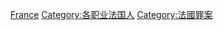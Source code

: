 {{Commonscat|Criminals of France}}

[[Category:各國罪犯|France]]
[[Category:各职业法国人|Category:各职业法国人]]
[[Category:法國罪案|Category:法國罪案]]